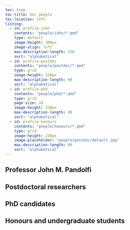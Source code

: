 ```yaml
---
toc: true
toc-title: Our people
toc-location: left
listing:
  - id: profile-john
    contents: "people/john/*.qmd"
    type: default 
    image-height: 300px
    image-align: left
    max-description-length: 250
    sort: "alphabetical"
  - id: profile-postdoc
    contents: "people/postdoc/*.qmd"
    type: grid
    image-height: 230px
    max-description-length: 90
    sort: "alphabetical"
  - id: profile-phd
    contents: "people/phd/*.qmd"
    type: grid
    page-size: 24
    image-height: 230px
    max-description-length: 90
    sort: "alphabetical"
  - id: profile-honours
    contents: "people/honours/*.qmd"
    type: grid
    image-height: 230px
    image-placeholder: "people/postdoc/default.jpg"
    max-description-length: 90
    sort: "alphabetical"
---
```


## Professor John M. Pandolfi

::: {#profile-john}
:::

## Postdoctoral researchers

::: {#profile-postdoc}
:::

## PhD candidates

::: {#profile-phd}
:::

## Honours and undergraduate students

::: {#profile-honours}
:::